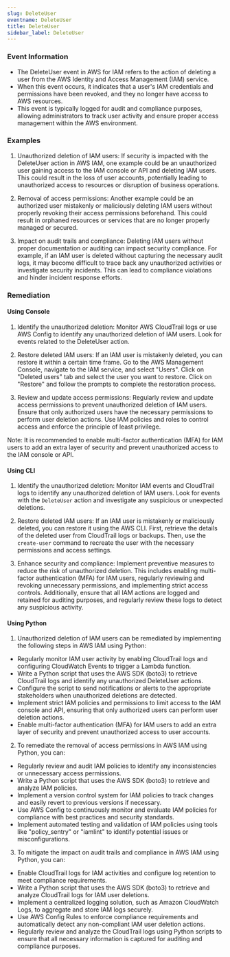 ```yaml
--- 
slug: DeleteUser
eventname: DeleteUser
title: DeleteUser
sidebar_label: DeleteUser
---
```

                       
### Event Information

- The DeleteUser event in AWS for IAM refers to the action of deleting a user from the AWS Identity and Access Management (IAM) service.
- When this event occurs, it indicates that a user's IAM credentials and permissions have been revoked, and they no longer have access to AWS resources.
- This event is typically logged for audit and compliance purposes, allowing administrators to track user activity and ensure proper access management within the AWS environment.


### Examples

1. Unauthorized deletion of IAM users: If security is impacted with the DeleteUser action in AWS IAM, one example could be an unauthorized user gaining access to the IAM console or API and deleting IAM users. This could result in the loss of user accounts, potentially leading to unauthorized access to resources or disruption of business operations.

2. Removal of access permissions: Another example could be an authorized user mistakenly or maliciously deleting IAM users without properly revoking their access permissions beforehand. This could result in orphaned resources or services that are no longer properly managed or secured.

3. Impact on audit trails and compliance: Deleting IAM users without proper documentation or auditing can impact security compliance. For example, if an IAM user is deleted without capturing the necessary audit logs, it may become difficult to trace back any unauthorized activities or investigate security incidents. This can lead to compliance violations and hinder incident response efforts.

### Remediation

#### Using Console

1. Identify the unauthorized deletion: Monitor AWS CloudTrail logs or use AWS Config to identify any unauthorized deletion of IAM users. Look for events related to the DeleteUser action.

2. Restore deleted IAM users: If an IAM user is mistakenly deleted, you can restore it within a certain time frame. Go to the AWS Management Console, navigate to the IAM service, and select "Users". Click on "Deleted users" tab and select the user you want to restore. Click on "Restore" and follow the prompts to complete the restoration process.

3. Review and update access permissions: Regularly review and update access permissions to prevent unauthorized deletion of IAM users. Ensure that only authorized users have the necessary permissions to perform user deletion actions. Use IAM policies and roles to control access and enforce the principle of least privilege.

Note: It is recommended to enable multi-factor authentication (MFA) for IAM users to add an extra layer of security and prevent unauthorized access to the IAM console or API.

#### Using CLI

1. Identify the unauthorized deletion: Monitor IAM events and CloudTrail logs to identify any unauthorized deletion of IAM users. Look for events with the `DeleteUser` action and investigate any suspicious or unexpected deletions.

2. Restore deleted IAM users: If an IAM user is mistakenly or maliciously deleted, you can restore it using the AWS CLI. First, retrieve the details of the deleted user from CloudTrail logs or backups. Then, use the `create-user` command to recreate the user with the necessary permissions and access settings.

3. Enhance security and compliance: Implement preventive measures to reduce the risk of unauthorized deletion. This includes enabling multi-factor authentication (MFA) for IAM users, regularly reviewing and revoking unnecessary permissions, and implementing strict access controls. Additionally, ensure that all IAM actions are logged and retained for auditing purposes, and regularly review these logs to detect any suspicious activity.

#### Using Python

1. Unauthorized deletion of IAM users can be remediated by implementing the following steps in AWS IAM using Python:

- Regularly monitor IAM user activity by enabling CloudTrail logs and configuring CloudWatch Events to trigger a Lambda function.
- Write a Python script that uses the AWS SDK (boto3) to retrieve CloudTrail logs and identify any unauthorized DeleteUser actions.
- Configure the script to send notifications or alerts to the appropriate stakeholders when unauthorized deletions are detected.
- Implement strict IAM policies and permissions to limit access to the IAM console and API, ensuring that only authorized users can perform user deletion actions.
- Enable multi-factor authentication (MFA) for IAM users to add an extra layer of security and prevent unauthorized access to user accounts.

2. To remediate the removal of access permissions in AWS IAM using Python, you can:

- Regularly review and audit IAM policies to identify any inconsistencies or unnecessary access permissions.
- Write a Python script that uses the AWS SDK (boto3) to retrieve and analyze IAM policies.
- Implement a version control system for IAM policies to track changes and easily revert to previous versions if necessary.
- Use AWS Config to continuously monitor and evaluate IAM policies for compliance with best practices and security standards.
- Implement automated testing and validation of IAM policies using tools like "policy_sentry" or "iamlint" to identify potential issues or misconfigurations.

3. To mitigate the impact on audit trails and compliance in AWS IAM using Python, you can:

- Enable CloudTrail logs for IAM activities and configure log retention to meet compliance requirements.
- Write a Python script that uses the AWS SDK (boto3) to retrieve and analyze CloudTrail logs for IAM user deletions.
- Implement a centralized logging solution, such as Amazon CloudWatch Logs, to aggregate and store IAM logs securely.
- Use AWS Config Rules to enforce compliance requirements and automatically detect any non-compliant IAM user deletion actions.
- Regularly review and analyze the CloudTrail logs using Python scripts to ensure that all necessary information is captured for auditing and compliance purposes.


 